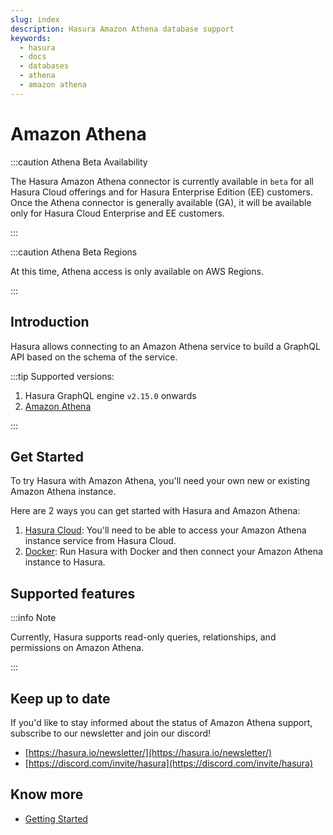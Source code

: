 ```yaml
---
slug: index
description: Hasura Amazon Athena database support
keywords:
  - hasura
  - docs
  - databases
  - athena
  - amazon athena
---
```


# Amazon Athena

:::caution Athena Beta Availability

The Hasura Amazon Athena connector is currently available in `beta` for all Hasura Cloud offerings and for Hasura
Enterprise Edition (EE) customers. Once the Athena connector is generally available (GA), it will be available only for
Hasura Cloud Enterprise and EE customers.

:::

:::caution Athena Beta Regions

At this time, Athena access is only available on AWS Regions.

:::

## Introduction

Hasura allows connecting to an Amazon Athena service to build a GraphQL API based on the schema of the service.

:::tip Supported versions:

1.  Hasura GraphQL engine `v2.15.0` onwards
2.  [Amazon Athena](https://aws.amazon.com/athena/)

:::

## Get Started

To try Hasura with Amazon Athena, you'll need your own new or existing Amazon Athena instance.

Here are 2 ways you can get started with Hasura and Amazon Athena:

1.  [Hasura Cloud](/databases/athena/getting-started/cloud.mdx): You'll need to be able to access your Amazon Athena
    instance service from Hasura Cloud.
2.  [Docker](/databases/athena/getting-started/docker.mdx): Run Hasura with Docker and then connect your Amazon Athena
    instance to Hasura.

## Supported features

:::info Note

Currently, Hasura supports read-only queries, relationships, and permissions on Amazon Athena.

:::

## Keep up to date

If you'd like to stay informed about the status of Amazon Athena support, subscribe to our newsletter and join our
discord!

- [https://hasura.io/newsletter/](https://hasura.io/newsletter/)
- [https://discord.com/invite/hasura](https://discord.com/invite/hasura)

## Know more

- [Getting Started](/databases/athena/getting-started/index.mdx)
